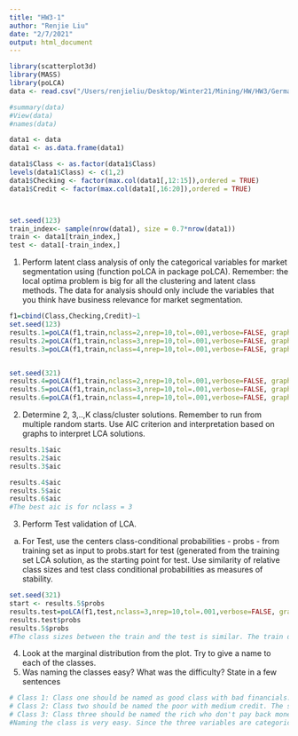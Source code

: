 ```yaml
---
title: "HW3-1"
author: "Renjie Liu"
date: "2/7/2021"
output: html_document
---
```

```r
library(scatterplot3d)
library(MASS)
library(poLCA)
data <- read.csv("/Users/renjieliu/Desktop/Winter21/Mining/HW/HW3/GermanCredit.csv")

#summary(data)
#View(data)
#names(data)
```


```r
data1 <- data
data1 <- as.data.frame(data1)

data1$Class <- as.factor(data1$Class)
levels(data1$Class) <- c(1,2)
data1$Checking <- factor(max.col(data1[,12:15]),ordered = TRUE)
data1$Credit <- factor(max.col(data1[,16:20]),ordered = TRUE)



set.seed(123)
train_index<- sample(nrow(data1), size = 0.7*nrow(data1))
train <- data1[train_index,]
test <- data1[-train_index,]

```

1. Perform latent class analysis of only the categorical variables for market segmentation
using (function poLCA in package poLCA). Remember: the local optima problem is big
for all the clustering and latent class methods. The data for analysis should only include
the variables that you think have business relevance for market segmentation.

```r
f1=cbind(Class,Checking,Credit)~1
set.seed(123)
results.1=poLCA(f1,train,nclass=2,nrep=10,tol=.001,verbose=FALSE, graphs=TRUE)
results.2=poLCA(f1,train,nclass=3,nrep=10,tol=.001,verbose=FALSE, graphs=TRUE)
results.3=poLCA(f1,train,nclass=4,nrep=10,tol=.001,verbose=FALSE, graphs=TRUE)


set.seed(321)
results.4=poLCA(f1,train,nclass=2,nrep=10,tol=.001,verbose=FALSE, graphs=TRUE)
results.5=poLCA(f1,train,nclass=3,nrep=10,tol=.001,verbose=FALSE, graphs=TRUE)
results.6=poLCA(f1,train,nclass=4,nrep=10,tol=.001,verbose=FALSE, graphs=TRUE)
```


2. Determine 2, 3,..,K class/cluster solutions. Remember to run from multiple random
starts. Use AIC criterion and interpretation based on graphs to interpret LCA solutions.
```r
results.1$aic
results.2$aic
results.3$aic

results.4$aic
results.5$aic
results.6$aic
#The best aic is for nclass = 3
```
3. Perform Test validation of LCA.
a. For Test, use the centers class-conditional probabilities - probs - from training set as input to probs.start for test (generated from the training set LCA solution, as the starting point for test. Use similarity of relative class sizes and test class conditional probabilities as measures of stability.
```r
set.seed(321)
start <- results.5$probs
results.test=poLCA(f1,test,nclass=3,nrep=10,tol=.001,verbose=FALSE, graphs=TRUE,probs.start =start )
results.test$probs
results.5$probs
#The class sizes between the train and the test is similar. The train data has class size roughtly 0.4,0.29,0.31. The test has class size 0.39, 0.23,0.38. The conditional probabilities are also similar between the train and test data. 
```

4. Look at the marginal distribution from the plot. Try to give a name to each of the classes.
5. Was naming the classes easy? What was the difficulty? State in a few sentences
```r
# Class 1: Class one should be named as good class with bad financials. The social class is good for class one. The people have zero money or no checking account. Their credit history is also very bad they either only pay existing credit or have critical credit. 
# Class 2: Class two should be named the poor with medium credit. The social class is bad for this class. Has no or very little money in their checking account. They only pay back existing credit at the bank.
# Class 3: Class three should be named the rich who don't pay back money. Class 3 has good social class. They have more money in their checking account. However, their credit history are not very good. 
#Naming the class is very easy. Since the three variables are categorical, it is easy to associate the each class with the categories. I specifically picked the class variable, so it will only has two possible value for the people. The other two variables also make sense becaue they are all financial categories. 
```



